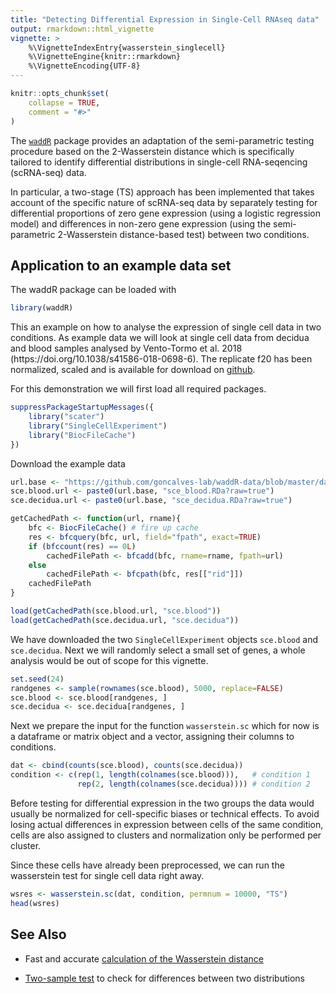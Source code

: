 ```yaml
---
title: "Detecting Differential Expression in Single-Cell RNAseq data"
output: rmarkdown::html_vignette
vignette: >
    %\VignetteIndexEntry{wasserstein_singlecell}
    %\VignetteEngine{knitr::rmarkdown}
    %\VignetteEncoding{UTF-8}
---
```


```r
knitr::opts_chunk$set(
    collapse = TRUE,
    comment = "#>"
)
```



The [`waddR`](waddR.html) package provides an adaptation of the semi-parametric
testing procedure based on the 2-Wasserstein distance which is specifically
tailored to identify differential distributions in single-cell RNA-seqencing
(scRNA-seq) data. 


In particular, a two-stage (TS) approach has been implemented that takes account
of the specific nature of scRNA-seq data by separately testing for differential
proportions of zero gene expression (using a logistic regression model) and
differences in non-zero gene expression (using the semi-parametric
2-Wasserstein distance-based test) between two conditions.

## Application to an example data set

The waddR package can be loaded with 
```R
library(waddR)
```

This an example on how to analyse the expression of single cell data in two
conditions.
As example data we will look at single cell data from decidua and blood samples
analysed by Vento-Tormo et al. 2018 
(https://doi.org/10.1038/s41586-018-0698-6).
The replicate f20 has been normalized, scaled and is available for download on
 [github](https://github.com/goncalves-lab/waddR-data/).

For this demonstration we will first load all required packages.

```r
suppressPackageStartupMessages({
    library("scater")
    library("SingleCellExperiment")
    library("BiocFileCache")
})
```

Download the example data

```r
url.base <- "https://github.com/goncalves-lab/waddR-data/blob/master/data/"
sce.blood.url <- paste0(url.base, "sce_blood.RDa?raw=true")
sce.decidua.url <- paste0(url.base, "sce_decidua.RDa?raw=true")

getCachedPath <- function(url, rname){
    bfc <- BiocFileCache() # fire up cache
    res <- bfcquery(bfc, url, field="fpath", exact=TRUE)
    if (bfccount(res) == 0L)
        cachedFilePath <- bfcadd(bfc, rname=rname, fpath=url)
    else
        cachedFilePath <- bfcpath(bfc, res[["rid"]])
    cachedFilePath
}

load(getCachedPath(sce.blood.url, "sce.blood"))
load(getCachedPath(sce.decidua.url, "sce.decidua"))
```

We have downloaded the two `SingleCellExperiment` objects `sce.blood` and
`sce.decidua`.
Next we will randomly select a small set of genes, a whole analysis would be
out of scope for this vignette.

```r
set.seed(24)
randgenes <- sample(rownames(sce.blood), 5000, replace=FALSE)
sce.blood <- sce.blood[randgenes, ]
sce.decidua <- sce.decidua[randgenes, ]
```


Next we prepare the input for the function `wasserstein.sc` which for now is a
dataframe or matrix object and a vector, assigning their columns to conditions.

```r
dat <- cbind(counts(sce.blood), counts(sce.decidua))
condition <- c(rep(1, length(colnames(sce.blood))),   # condition 1
               rep(2, length(colnames(sce.decidua)))) # condition 2
```


Before testing for differential expression in the two groups the data would
usually be normalized for cell-specific biases or technical effects.
To avoid losing actual differences in expression between cells of the same
condition, cells are also assigned to clusters and normalization only be 
performed per cluster.

Since these cells have already been preprocessed, we can run the wasserstein
test for single cell data right away.

```r
wsres <- wasserstein.sc(dat, condition, permnum = 10000, "TS")
head(wsres)
```



## See Also

* Fast and accurate 
[calculation of the  Wasserstein distance](wasserstein_metric.html)

* [Two-sample test](wasserstein_test.html) to check for differences between two
distributions

